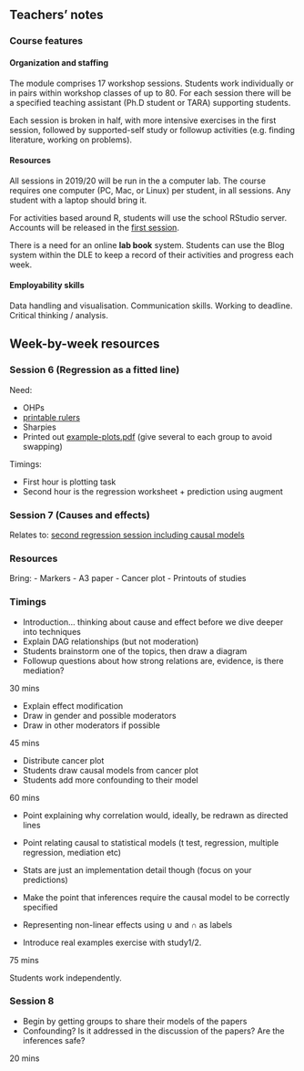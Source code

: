 ## Teachers' notes

### Course features

#### Organization and staffing

The module comprises 17 workshop sessions. Students work individually or in
pairs within workshop classes of up to 80. For each session there will be a
specified teaching assistant (Ph.D student or TARA) supporting students.

Each session is broken in half, with more intensive exercises in the first
session, followed by supported-self study or followup activities (e.g. finding
literature, working on problems).

#### Resources

All sessions in 2019/20 will be run in the a computer lab. The course requires
one computer (PC, Mac, or Linux) per student, in all sessions. Any student with
a laptop should bring it.

For activities based around R, students will use the school RStudio server.
Accounts will be released in the [first session](#beginners).

There is a need for an online **lab book** system. Students can use the Blog
system within the DLE to keep a record of their activities and progress each
week.

#### Employability skills

Data handling and visualisation. Communication skills. Working to deadline.
Critical thinking / analysis.


## Week-by-week resources




### Session 6 (Regression as a fitted line)


Need:

- OHPs
- [printable rulers](rulers_metric_narrow.pdf)
- Sharpies
- Printed out [example-plots.pdf](regression-example-plots.pdf) (give several to each group to avoid swapping)


Timings:

- First hour is plotting task
- Second hour is the regression worksheet + prediction using augment


### Session 7 (Causes and effects)

Relates to: [second regression session including causal models](#regression-thinking-causes)


### Resources

Bring:
- Markers
- A3 paper
- Cancer plot
- Printouts of studies

### Timings

- Introduction... thinking about cause and effect before we dive deeper into techniques
- Explain DAG relationships (but not moderation)
- Students brainstorm one of the topics, then draw a diagram
- Followup questions about how strong relations are, evidence, is there mediation?

30 mins

- Explain effect modification
- Draw in gender and possible moderators
- Draw in other moderators if possible

45 mins

- Distribute cancer plot
- Students draw causal models from cancer plot
- Students add more confounding to their model

60 mins

- Point explaining why correlation would, ideally, be redrawn as directed lines
- Point relating causal to statistical models (t test, regression, multiple regression, mediation etc)
- Stats are just an implementation detail though (focus on your predictions)
- Make the point that inferences require the causal model to be correctly specified
- Representing non-linear effects using $\cup$ and $\cap$ as labels

- Introduce real examples exercise with study1/2.

75 mins


Students work independently.




### Session 8

- Begin by getting groups to share their models of the papers
- Confounding? Is it addressed in the discussion of the papers? Are the inferences safe?

20 mins
